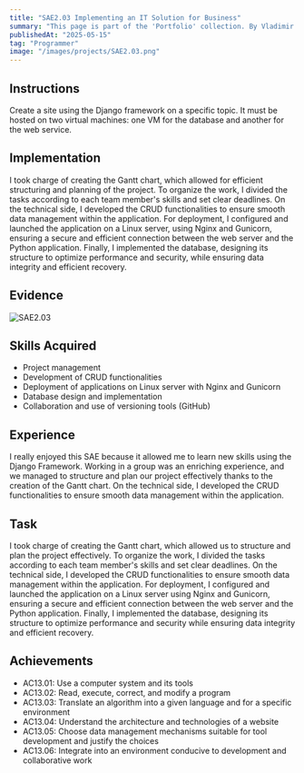 ```yaml
---
title: "SAE2.03 Implementing an IT Solution for Business"
summary: "This page is part of the 'Portfolio' collection. By Vladimir Nechaev."
publishedAt: "2025-05-15"
tag: "Programmer"
image: "/images/projects/SAE2.03.png"
---
```


## Instructions

Create a site using the Django framework on a specific topic. It must be hosted on two virtual machines: one VM for the database and another for the web service.

## Implementation

I took charge of creating the Gantt chart, which allowed for efficient structuring and planning of the project. To organize the work, I divided the tasks according to each team member's skills and set clear deadlines. On the technical side, I developed the CRUD functionalities to ensure smooth data management within the application. For deployment, I configured and launched the application on a Linux server, using Nginx and Gunicorn, ensuring a secure and efficient connection between the web server and the Python application. Finally, I implemented the database, designing its structure to optimize performance and security, while ensuring data integrity and efficient recovery.

## Evidence

![SAE2.03](/images/projects/SAE2.03.png)

## Skills Acquired

- Project management
- Development of CRUD functionalities
- Deployment of applications on Linux server with Nginx and Gunicorn
- Database design and implementation
- Collaboration and use of versioning tools (GitHub)

## Experience

I really enjoyed this SAE because it allowed me to learn new skills using the Django Framework. Working in a group was an enriching experience, and we managed to structure and plan our project effectively thanks to the creation of the Gantt chart. On the technical side, I developed the CRUD functionalities to ensure smooth data management within the application.

## Task

I took charge of creating the Gantt chart, which allowed us to structure and plan the project effectively. To organize the work, I divided the tasks according to each team member's skills and set clear deadlines. On the technical side, I developed the CRUD functionalities to ensure smooth data management within the application. For deployment, I configured and launched the application on a Linux server using Nginx and Gunicorn, ensuring a secure and efficient connection between the web server and the Python application. Finally, I implemented the database, designing its structure to optimize performance and security while ensuring data integrity and efficient recovery.

## Achievements

- AC13.01: Use a computer system and its tools
- AC13.02: Read, execute, correct, and modify a program
- AC13.03: Translate an algorithm into a given language and for a specific environment
- AC13.04: Understand the architecture and technologies of a website
- AC13.05: Choose data management mechanisms suitable for tool development and justify the choices
- AC13.06: Integrate into an environment conducive to development and collaborative work
